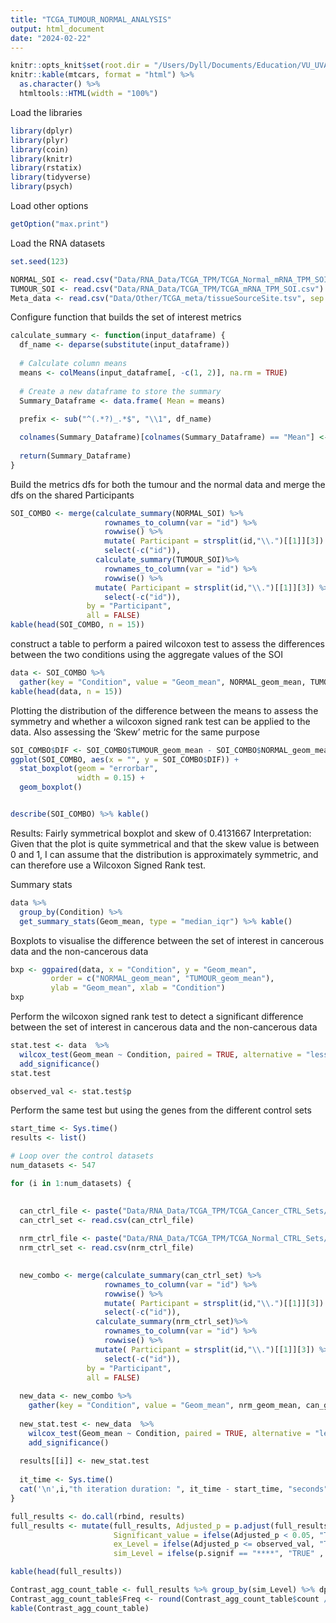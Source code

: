 ```yaml
---
title: "TCGA_TUMOUR_NORMAL_ANALYSIS"
output: html_document
date: "2024-02-22"
---
```


```r
knitr::opts_knit$set(root.dir = "/Users/Dyll/Documents/Education/VU_UVA/Internship/Epigenetics/Janssen_Group-UMCUtrecht/Main_Project")
knitr::kable(mtcars, format = "html") %>%
  as.character() %>%
  htmltools::HTML(width = "100%")
```
Load the libraries
```r
library(dplyr)
library(plyr)
library(coin)
library(knitr)
library(rstatix)
library(tidyverse)
library(psych)
``` 
Load other options
```r
getOption("max.print")
```

Load the RNA datasets


```r
set.seed(123)

NORMAL_SOI <- read.csv("Data/RNA_Data/TCGA_TPM/TCGA_Normal_mRNA_TPM_SOI.csv")
TUMOUR_SOI <- read.csv("Data/RNA_Data/TCGA_TPM/TCGA_mRNA_TPM_SOI.csv")
Meta_data <- read.csv("Data/Other/TCGA_meta/tissueSourceSite.tsv", sep = "\t")

```

Configure function that builds the set of interest metrics
```r

calculate_summary <- function(input_dataframe) {
  df_name <- deparse(substitute(input_dataframe))
  
  # Calculate column means
  means <- colMeans(input_dataframe[, -c(1, 2)], na.rm = TRUE)
  
  # Create a new dataframe to store the summary
  Summary_Dataframe <- data.frame( Mean = means)
  
  prefix <- sub("^(.*?)_.*$", "\\1", df_name)

  colnames(Summary_Dataframe)[colnames(Summary_Dataframe) == "Mean"] <- paste0(prefix, "_geom_mean")
  
  return(Summary_Dataframe)
}
```



Build the metrics dfs for both the tumour and the normal data and merge the dfs on the shared Participants
```r
SOI_COMBO <- merge(calculate_summary(NORMAL_SOI) %>%
                     rownames_to_column(var = "id") %>%
                     rowwise() %>% 
                     mutate( Participant = strsplit(id,"\\.")[[1]][3]) %>% 
                     select(-c("id")),
                   calculate_summary(TUMOUR_SOI)%>%
                     rownames_to_column(var = "id") %>%
                     rowwise() %>% 
                   mutate( Participant = strsplit(id,"\\.")[[1]][3]) %>% 
                     select(-c("id")),
                 by = "Participant",
                 all = FALSE)
kable(head(SOI_COMBO, n = 15))
```


construct a table to perform a paired wilcoxon test to assess the differences between the two conditions using the aggregate values of the SOI
```r

data <- SOI_COMBO %>% 
  gather(key = "Condition", value = "Geom_mean", NORMAL_geom_mean, TUMOUR_geom_mean)
kable(head(data, n = 15))
```


Plotting the distribution of the difference between the means to assess the symmetry and whether a wilcoxon signed rank test can be applied to the data. Also assessing the 'Skew' metric for the same purpose
```r
SOI_COMBO$DIF <- SOI_COMBO$TUMOUR_geom_mean - SOI_COMBO$NORMAL_geom_mean
ggplot(SOI_COMBO, aes(x = "", y = SOI_COMBO$DIF)) + 
  stat_boxplot(geom = "errorbar",
               width = 0.15) + 
  geom_boxplot()


describe(SOI_COMBO) %>% kable()
```
Results: Fairly symmetrical boxplot and skew of 0.4131667
Interpretation: Given that the plot is quite symmetrical and that the skew value is between 0 and 1, I can assume that the distribution is approximately symmetric, and can therefore use a Wilcoxon Signed Rank test.




Summary stats
```r
data %>%
  group_by(Condition) %>%
  get_summary_stats(Geom_mean, type = "median_iqr") %>% kable()
```



Boxplots to visualise the difference between the set of interest in cancerous data and the non-cancerous data
```r
bxp <- ggpaired(data, x = "Condition", y = "Geom_mean", 
         order = c("NORMAL_geom_mean", "TUMOUR_geom_mean"),
         ylab = "Geom_mean", xlab = "Condition")
bxp
```




Perform the wilcoxon signed rank test to detect a significant difference between the set of interest in cancerous data and the non-cancerous data
```r
stat.test <- data  %>%
  wilcox_test(Geom_mean ~ Condition, paired = TRUE, alternative = "less") %>%
  add_significance() 
stat.test

observed_val <- stat.test$p
```


Perform the same test but using the genes from the different control sets 

```r
start_time <- Sys.time()
results <- list()

# Loop over the control datasets
num_datasets <- 547

for (i in 1:num_datasets) {
 

  can_ctrl_file <- paste("Data/RNA_Data/TCGA_TPM/TCGA_Cancer_CTRL_Sets/TCGA_TPM_RNA_Control_df", i, ".csv", sep = "")
  can_ctrl_set <- read.csv(can_ctrl_file)
  
  nrm_ctrl_file <- paste("Data/RNA_Data/TCGA_TPM/TCGA_Normal_CTRL_Sets/TCGA_Normal_mRNA_TPM_CTRL_Set", i, ".csv", sep = "")
  nrm_ctrl_set <- read.csv(nrm_ctrl_file)
  

  new_combo <- merge(calculate_summary(can_ctrl_set) %>%
                     rownames_to_column(var = "id") %>%
                     rowwise() %>% 
                     mutate( Participant = strsplit(id,"\\.")[[1]][3]) %>% 
                     select(-c("id")),
                   calculate_summary(nrm_ctrl_set)%>%
                     rownames_to_column(var = "id") %>%
                     rowwise() %>% 
                   mutate( Participant = strsplit(id,"\\.")[[1]][3]) %>% 
                     select(-c("id")),
                 by = "Participant",
                 all = FALSE)
  
  new_data <- new_combo %>% 
    gather(key = "Condition", value = "Geom_mean", nrm_geom_mean, can_geom_mean)
  
  new_stat.test <- new_data  %>%
    wilcox_test(Geom_mean ~ Condition, paired = TRUE, alternative = "less") %>%
    add_significance() 
  
  results[[i]] <- new_stat.test
  
  it_time <- Sys.time()
  cat('\n',i,"th iteration duration: ", it_time - start_time, "seconds")
}
```

```r
full_results <- do.call(rbind, results) 
full_results <- mutate(full_results, Adjusted_p = p.adjust(full_results$p, method = "BH"), 
                       Significant_value = ifelse(Adjusted_p < 0.05, "TRUE" , "FALSE"),
                       ex_Level = ifelse(Adjusted_p <= observed_val, "TRUE" , "FALSE"),
                       sim_Level = ifelse(p.signif == "****", "TRUE" , "FALSE"))

kable(head(full_results)) 
```



```r
Contrast_agg_count_table <- full_results %>% group_by(sim_Level) %>% dplyr::summarise(count = n()) 
Contrast_agg_count_table$Freq <- round(Contrast_agg_count_table$count / sum(Contrast_agg_count_table$count), 3)
kable(Contrast_agg_count_table)

```

